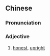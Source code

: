 {{also|刚正}}
==Chinese==
{{zh-forms|s=刚正}}

===Pronunciation===
{{zh-pron
|m=gāngzhèng
|cat=a
}}

===Adjective===
{{zh-adj}}

# [[honest]], [[upright]]